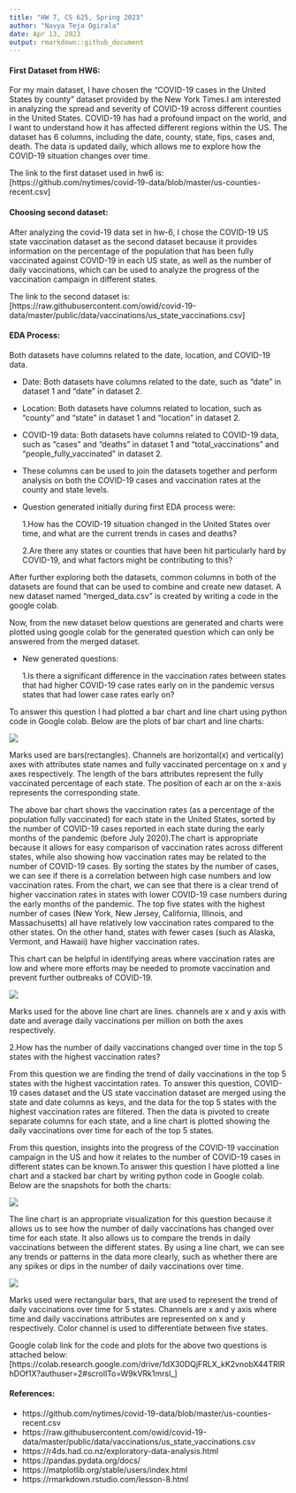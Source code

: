 ```yaml
---
title: "HW 7, CS 625, Spring 2023"
author: "Navya Teja Ogirala"
date: Apr 13, 2023
output: rmarkdown::github_document
---
```


#### First Dataset from HW6:

For my main dataset, I have chosen the "COVID-19 cases in the United States by county" dataset provided by the New York Times.I am interested in analyzing the spread and severity of COVID-19 across different counties in the United States. COVID-19 has had a profound impact on the world, and I want to understand how it has affected different regions within the US. The dataset has 6 columns, including the date, county, state, fips, cases and, death. The data is updated daily, which allows me to explore how the COVID-19 situation changes over time.

The link to the first dataset used in hw6 is: [https://github.com/nytimes/covid-19-data/blob/master/us-counties-recent.csv]

#### Choosing second dataset:

After analyzing the covid-19 data set in hw-6, I chose the COVID-19 US state vaccination dataset as the second dataset because it provides information on the percentage of the population that has been fully vaccinated against COVID-19 in each US state, as well as the number of daily vaccinations, which can be used to analyze the progress of the vaccination campaign in different states.

The link to the second dataset is: [https://raw.githubusercontent.com/owid/covid-19-data/master/public/data/vaccinations/us_state_vaccinations.csv]

#### EDA Process:

Both datasets have columns related to the date, location, and COVID-19 data.

* Date: Both datasets have columns related to the date, such as "date" in dataset 1 and "date" in dataset 2.

* Location: Both datasets have columns related to location, such as "county" and "state" in dataset 1 and "location" in dataset 2.

* COVID-19 data: Both datasets have columns related to COVID-19 data, such as "cases" and "deaths" in dataset 1 and "total_vaccinations" and "people_fully_vaccinated" in dataset 2.

* These columns can be used to join the datasets together and perform analysis on both the COVID-19 cases and vaccination rates at the county and state levels.

* Question generated initially during first EDA process were:

  1.How has the COVID-19 situation changed in the United States over time, and what are the current trends in cases and deaths?
    
  2.Are there any states or counties that have been hit particularly hard by COVID-19, and what factors might be contributing to this?

After further exploring both the datasets, common columns in both of the datasets are found that can be used to combine and create new dataset. A new dataset named "merged_data.csv" is created by writing a code in the google colab.

Now, from the new dataset below questions are generated and charts were plotted using google colab for the generated question which can only be answered from the merged dataset.

* New generated questions:

  1.Is there a significant difference in the vaccination rates between states that had higher COVID-19 case rates early on in the pandemic versus states that had lower case rates early on?

To answer this question I had plotted a bar chart and line chart using python code in Google colab. Below are the plots of bar chart and line charts:

![](q2.png)

  Marks used are bars(rectangles). Channels are horizontal(x) and vertical(y) axes with attributes state names and fully vaccinated percentage on x and y axes respectively. The length of the bars attributes represent the fully vaccinated percentage of each state. The position of each ar on the x-axis represents the corresponding state.
  
  The above bar chart shows the vaccination rates (as a percentage of the population fully vaccinated) for each state in the United States, sorted by the number of COVID-19 cases reported in each state during the early months of the pandemic (before July 2020).The chart is appropriate because it allows for easy comparison of vaccination rates across different states, while also showing how vaccination rates may be related to the number of COVID-19 cases. By sorting the states by the number of cases, we can see if there is a correlation between high case numbers and low vaccination rates.
  From the chart, we can see that there is a clear trend of higher vaccination rates in states with lower COVID-19 case numbers during the early months of the pandemic. The top five states with the highest number of cases (New York, New Jersey, California, Illinois, and Massachusetts) all have relatively low vaccination rates compared to the other states. On the other hand, states with fewer cases (such as Alaska, Vermont, and Hawaii) have higher vaccination rates.

This chart can be helpful in identifying areas where vaccination rates are low and where more efforts may be needed to promote vaccination and prevent further outbreaks of COVID-19.

![](q2.2.png)

  Marks used for the above line chart are lines. channels are x and y axis with date and average daily vaccinations per million on both the axes respectively. 

  2.How has the number of daily vaccinations changed over time in the top 5 states with the highest vaccination rates?

  From this question we are finding the trend of daily vaccinations in the top 5 states with the highest vaccintation rates. To answer this question, COVID-19 cases dataset and the US state vaccination dataset are merged using the state and date columns as keys, and the data for the top 5 states with the highest vaccination rates are filtered. Then the data is pivoted to create separate columns for each state, and a line chart is plotted showing the daily vaccinations over time for each of the top 5 states.

  From this question, insights into the progress of the COVID-19 vaccination campaign in the US and how it relates to the number of COVID-19 cases in different states can be known.To answer this question I have plotted a line chart and a stacked bar chart by writing python code in Google colab. Below are the snapshots for both the charts:

![](q3.png)

The line chart is an appropriate visualization for this question because it allows us to see how the number of daily vaccinations has changed over time for each state. It also allows us to compare the trends in daily vaccinations between the different states. By using a line chart, we can see any trends or patterns in the data more clearly, such as whether there are any spikes or dips in the number of daily vaccinations over time.

![](q3.2.png)

  Marks used were rectangular bars, that are used to represent the trend of daily vaccinations over time for 5 states. Channels are x and y axis where time and daily vaccinations attributes are represented on x and y respectively. Color channel is used to differentiate between five states.

Google colab link for the code and plots for the above two questions is attached below: [https://colab.research.google.com/drive/1dX30DQjFRLX_kK2vnobX44TRlRhDOf1X?authuser=2#scrollTo=W9kVRk1mrsI_]

#### References:

* https://github.com/nytimes/covid-19-data/blob/master/us-counties-recent.csv
* https://raw.githubusercontent.com/owid/covid-19-data/master/public/data/vaccinations/us_state_vaccinations.csv
* https://r4ds.had.co.nz/exploratory-data-analysis.html
* https://pandas.pydata.org/docs/
* https://matplotlib.org/stable/users/index.html
* https://rmarkdown.rstudio.com/lesson-8.html